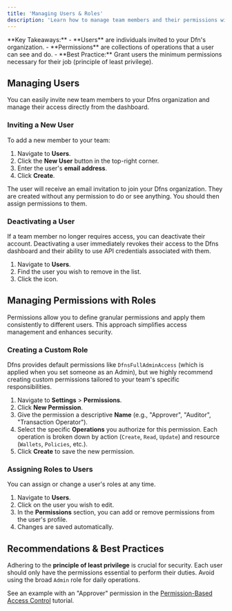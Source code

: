 ```yaml
---
title: 'Managing Users & Roles'
description: 'Learn how to manage team members and their permissions within your Dfns organization.'
---
```


<Info>
  **Key Takeaways:**
  - **Users** are individuals invited to your Dfn's organization.
  - **Permissions** are collections of operations that a user can see and do.
  - **Best Practice:** Grant users the minimum permissions necessary for their job (principle of least privilege).
</Info>

## Managing Users

You can easily invite new team members to your Dfns organization and manage their access directly from the dashboard.

### Inviting a New User

To add a new member to your team:

1.  Navigate to **Users**.
2.  Click the **New User** button in the top-right corner.
3.  Enter the user's **email address**.
5.  Click **Create**.

The user will receive an email invitation to join your Dfns organization. 
They are created without any permission to do or see anything. You should then assign permissions to them. 



### Deactivating a User

If a team member no longer requires access, you can deactivate their account. Deactivating a user immediately revokes their access to the Dfns dashboard and their ability to use API credentials associated with them.

1.  Navigate to **Users**.
2.  Find the user you wish to remove in the list.
3.  Click the <Icon icon="trash"/> icon.



## Managing Permissions with Roles

Permissions allow you to define granular permissions and apply them consistently to different users. This approach simplifies access management and enhances security.

### Creating a Custom Role

Dfns provides default permissions like `DfnsFullAdminAccess` (which is applied when you set someone as an Admin), but we highly recommend creating custom permissions tailored to your team's specific responsibilities.

1.  Navigate to **Settings** > **Permissions**.
2.  Click **New Permission**.
3.  Give the permission a descriptive **Name** (e.g., "Approver", "Auditor", "Transaction Operator").
4.  Select the specific **Operations** you authorize for this permission. Each operation is broken down by action (`Create`, `Read`, `Update`) and resource (`Wallets`, `Policies`, etc.).
5.  Click **Create** to save the new permission.



### Assigning Roles to Users

You can assign or change a user's roles at any time.

1.  Navigate to **Users**.
2.  Click on the user you wish to edit.
3.  In the **Permissions** section, you can add or remove permissions from the user's profile.
4.  Changes are saved automatically.



## Recommendations & Best Practices

Adhering to the **principle of least privilege** is crucial for security. Each user should only have the permissions essential to perform their duties. Avoid using the broad `Admin` role for daily operations.

See an example with an "Approver" permission in the [Permission-Based Access Control](/guides/permission-based-access-control) tutorial. 

